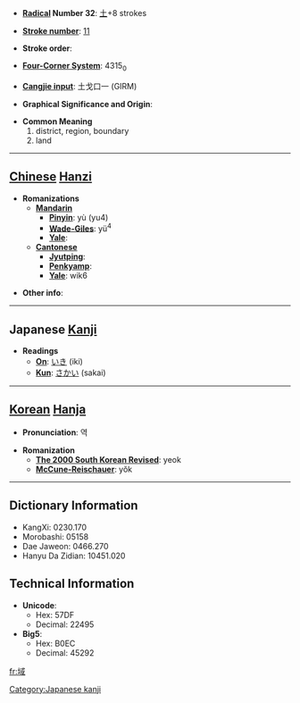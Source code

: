 * '''[[Wiktionary:Chinese radical index| Radical]] Number 32''': [[Wiktionary:Chinese radical index 土|土]]+8 strokes

* '''[[Wiktionary:Chinese total strokes index|Stroke number]]''': [[Wiktionary:Chinese total strokes index 11|11]]

* '''Stroke order''': 

* '''[[Wiktionary:Chinese four corner index|Four-Corner System]]''': 4315<sub>0</sub>

* '''[[Wiktionary:Chinese Cangjie index|Cangjie input]]''': 土戈口一 (GIRM)

* '''Graphical Significance and Origin''': 

* '''Common Meaning'''
*#district, region, boundary
*# land


----

== [[Chinese]] [[Hanzi]] ==

* '''Romanizations'''
** '''[[Mandarin]]'''
*** '''[[Pinyin]]''': yù (yu4)
*** '''[[Wade-Giles]]''': yü<sup>4</sup>
*** '''[[Yale]]''': 
** '''[[Cantonese]]'''
*** '''[[Jyutping]]''':
*** '''[[Penkyamp]]''': 
*** '''[[Yale]]''': wik6

* '''Other info''': 

----

== Japanese [[Kanji]] ==

* '''Readings'''
** '''[[On]]''': [[いき]] (iki)
** '''[[Kun]]''': [[さかい]] (sakai)

[[Category:Japanese kanji]]
----

== [[Korean]] [[Hanja]] ==

* '''Pronunciation''': 역

* '''Romanization'''
** '''[[The 2000 South Korean Revised Romanization|The 2000 South Korean Revised]]''': yeok
** '''[[McCune-Reischauer]]''': yŏk

----

== Dictionary Information ==

* KangXi: 0230.170
* Morobashi: 05158
* Dae Jaweon: 0466.270
* Hanyu Da Zidian: 10451.020

== Technical Information ==

* '''Unicode''':
** Hex: 57DF
** Decimal: 22495
* '''Big5''':
** Hex: B0EC
** Decimal: 45292

[[fr:域]]